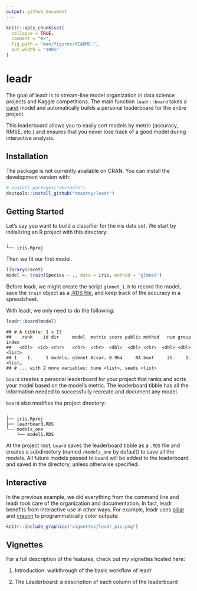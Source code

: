 ```yaml
---
output: github_document
---
```


<!-- README.md is generated from README.Rmd. Please edit that file -->

```r
knitr::opts_chunk$set(
  collapse = TRUE,
  comment = "#>",
  fig.path = "man/figures/README-",
  out.width = "100%"
)
```
# leadr

The goal of leadr is to stream-line model organization in data science projects and Kaggle competitions. The main function `leadr::board` takes a [caret](https://github.com/topepo/caret) model and automatically builds a personal leaderboard for the entire project. 

This leaderboard allows you to easily sort models by metric (accuracy, RMSE, etc.) and ensures that you never lose track of a good model during interactive analysis. 

## Installation

The package is not currently available on CRAN. You can install the development version with:

```r
# install.packages("devtools")
devtools::install_github("tmastny/leadr")
```

## Getting Started

Let's say you want to build a classifier for the iris data set. We start by initializing an R project with this directory:

```
.
└── iris.Rproj
```

Then we fit our first model. 

```r
library(caret)
model <- train(Species ~ ., data = iris, method = 'glmnet')
```

Before leadr, we might create the script `glmnet_1.R` to record the model, save the `train` object as a [.RDS file](https://www.fromthebottomoftheheap.net/2012/04/01/saving-and-loading-r-objects/), and keep track of the accuracy in a spreadsheet. 

With leadr, we only need to do the following:

```r
leadr::board(model)
```

    ## # A tibble: 1 x 13
    ##    rank    id dir     model  metric score public method   num group index 
    ##   <dbl>  <id> <chr>   <chr>  <chr>  <dbl>  <dbl> <chr>  <dbl> <dbl> <list>
    ## 1    1.     1 models… glmnet Accur… 0.964     NA boot     25.    1. <list…
    ## # ... with 2 more variables: tune <list>, seeds <list>

`board` creates a personal leaderboard for your project that ranks and sorts your model based on the model's metric. The leaderboard tibble has all the information needed to successfully recreate and document any model.

`board` also modifies the project directory:

```
.
├── iris.Rproj
├── leadrboard.RDS
└── models_one
    └── model1.RDS
```
At the project root, `board` saves the leaderboard tibble as a `.RDS` file and creates a subdirectory (named `/models_one` by default) to save all the models. All future models passed to `board` will be added to the leaderboard and saved in the directory, unless otherwise specified.

## Interactive

In the previous example, we did everything from the command line and leadr took care of the organization and documentation. In fact, leadr benefits from interactive use in other ways. For example, leadr uses [pillar](https://github.com/r-lib/pillar) and [crayon](https://github.com/r-lib/crayon) to programmatically color outputs: 

```r
knitr::include_graphics("vignettes/leadr_pic.png")
```

## Vignettes

For a full description of the features, check out my vignettes hosted here:

1. Introduction: walkthrough of the basic workflow of leadr

2. The Leaderboard: a description of each column of the leaderboard





